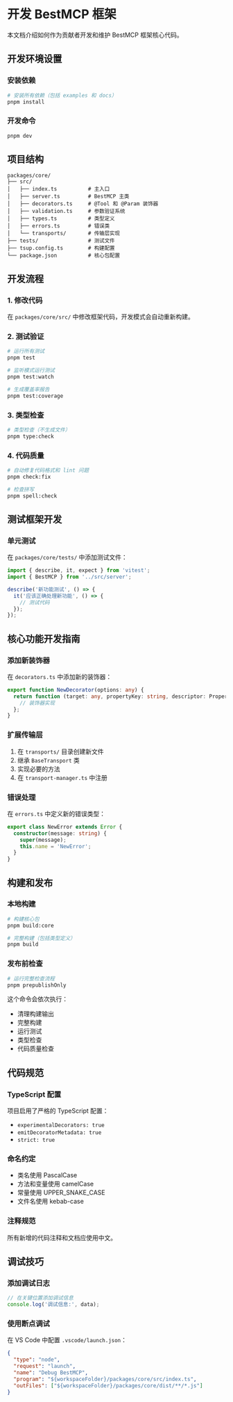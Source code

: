 # 开发 BestMCP 框架

本文档介绍如何作为贡献者开发和维护 BestMCP 框架核心代码。

## 开发环境设置

### 安装依赖

```bash
# 安装所有依赖（包括 examples 和 docs）
pnpm install
```

### 开发命令

```bash
pnpm dev
```

## 项目结构

```
packages/core/
├── src/
│   ├── index.ts          # 主入口
│   ├── server.ts         # BestMCP 主类
│   ├── decorators.ts     # @Tool 和 @Param 装饰器
│   ├── validation.ts     # 参数验证系统
│   ├── types.ts          # 类型定义
│   ├── errors.ts         # 错误类
│   └── transports/       # 传输层实现
├── tests/                # 测试文件
├── tsup.config.ts        # 构建配置
└── package.json          # 核心包配置
```

## 开发流程

### 1. 修改代码

在 `packages/core/src/` 中修改框架代码，开发模式会自动重新构建。

### 2. 测试验证

```bash
# 运行所有测试
pnpm test

# 监听模式运行测试
pnpm test:watch

# 生成覆盖率报告
pnpm test:coverage
```

### 3. 类型检查

```bash
# 类型检查（不生成文件）
pnpm type:check
```

### 4. 代码质量

```bash
# 自动修复代码格式和 lint 问题
pnpm check:fix

# 检查拼写
pnpm spell:check
```

## 测试框架开发

### 单元测试

在 `packages/core/tests/` 中添加测试文件：

```typescript
import { describe, it, expect } from 'vitest';
import { BestMCP } from '../src/server';

describe('新功能测试', () => {
  it('应该正确处理新功能', () => {
    // 测试代码
  });
});
```

## 核心功能开发指南

### 添加新装饰器

在 `decorators.ts` 中添加新的装饰器：

```typescript
export function NewDecorator(options: any) {
  return function (target: any, propertyKey: string, descriptor: PropertyDescriptor) {
    // 装饰器实现
  };
}
```

### 扩展传输层

1. 在 `transports/` 目录创建新文件
2. 继承 `BaseTransport` 类
3. 实现必要的方法
4. 在 `transport-manager.ts` 中注册

### 错误处理

在 `errors.ts` 中定义新的错误类型：

```typescript
export class NewError extends Error {
  constructor(message: string) {
    super(message);
    this.name = 'NewError';
  }
}
```

## 构建和发布

### 本地构建

```bash
# 构建核心包
pnpm build:core

# 完整构建（包括类型定义）
pnpm build
```

### 发布前检查

```bash
# 运行完整检查流程
pnpm prepublishOnly
```

这个命令会依次执行：
- 清理构建输出
- 完整构建
- 运行测试
- 类型检查
- 代码质量检查

## 代码规范

### TypeScript 配置

项目启用了严格的 TypeScript 配置：
- `experimentalDecorators: true`
- `emitDecoratorMetadata: true`
- `strict: true`

### 命名约定

- 类名使用 PascalCase
- 方法和变量使用 camelCase
- 常量使用 UPPER_SNAKE_CASE
- 文件名使用 kebab-case

### 注释规范

所有新增的代码注释和文档应使用中文。

## 调试技巧

### 添加调试日志

```typescript
// 在关键位置添加调试信息
console.log('调试信息:', data);
```

### 使用断点调试

在 VS Code 中配置 `.vscode/launch.json`：

```json
{
  "type": "node",
  "request": "launch",
  "name": "Debug BestMCP",
  "program": "${workspaceFolder}/packages/core/src/index.ts",
  "outFiles": ["${workspaceFolder}/packages/core/dist/**/*.js"]
}
```
